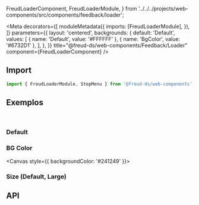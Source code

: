   FreudLoaderComponent,
  FreudLoaderModule,
} from '../../../projects/web-components/src/components/feedback/loader';

<Meta
  decorators={[
    moduleMetadata({
      imports: [FreudLoaderModule],
    }),
  ]}
  parameters={{
    layout: 'centered',
    backgrounds: {
      default: 'Default',
      values: [
        { name: 'Default', value: '#FFFFFF' },
        { name: 'BgColor', value: '#6732D1' },
      ],
    },
  }}
  title="@freud-ds/web-components/Feedback/Loader"
  component={FreudLoaderComponent}
/>

<FreudHeaderComponent
  title="Loader"
  description="Loader é um componente para indicar ao usuário que o sistema esá carregando."
/>

## <a id="importing"></a>Import

```ts
import { FreudLoaderModule, StepMenu } from '@freud-ds/web-components';
```

## <a id="exemplos"></a>Exemplos

<br />

### Default

<Canvas>
  <Story story={Default} />
</Canvas>

### BG Color

<Canvas style={{ backgroundColor: '#241249' }}>
  <Story story={BGColor} />
</Canvas>

### Size (Default, Large)

<Canvas>
  <Story story={Size} />
</Canvas>

## <a id="api"></a>API

<ArgsTable of={FreudLoaderComponent} />
